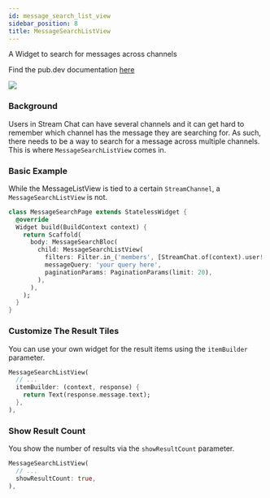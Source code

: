 ```yaml
---
id: message_search_list_view
sidebar_position: 8
title: MessageSearchListView
---
```


A Widget to search for messages across channels

Find the pub.dev documentation [here](https://pub.dev/documentation/stream_chat_flutter/latest/stream_chat_flutter/MessageSearchListView-class.html)

![](../assets/message_search_list_view.png)

### Background

Users in Stream Chat can have several channels and it can get hard to remember which channel has the
message they are searching for. As such, there needs to be a way to search for a message across multiple
channels. This is where `MessageSearchListView` comes in.

### Basic Example

While the MessageListView is tied to a certain `StreamChannel`, a `MessageSearchListView` is not.

```dart
class MessageSearchPage extends StatelessWidget {
  @override
  Widget build(BuildContext context) {
    return Scaffold(
      body: MessageSearchBloc(
        child: MessageSearchListView(
          filters: Filter.in_('members', [StreamChat.of(context).user!.id],),
          messageQuery: 'your query here',
          paginationParams: PaginationParams(limit: 20),
        ),
      ),
    );
  }
}
```

### Customize The Result Tiles

You can use your own widget for the result items using the `itemBuilder` parameter.

```dart
MessageSearchListView(
  // ...
  itemBuilder: (context, response) {
    return Text(response.message.text);
  },
),
```

### Show Result Count

You show the number of results via the `showResultCount` parameter.

```dart
MessageSearchListView(
  // ...
  showResultCount: true,
),
```
